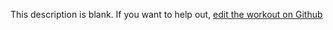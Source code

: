 
  This description is blank. If you want to help out, [edit the workout on Github](https://www.github.com/LiftArcade/exercises/blob/main/exercises/seated-leg-curl-description.mdx)